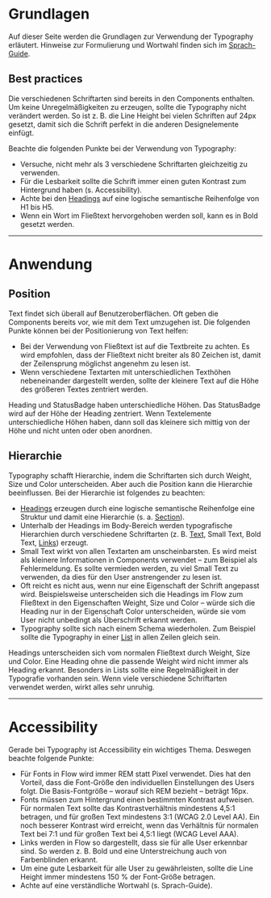 # Grundlagen

Auf dieser Seite werden die Grundlagen zur Verwendung der Typography erläutert.
Hinweise zur Formulierung und Wortwahl finden sich im
[Sprach-Guide](/02-foundations/content-guidelines/sprach-guide).

## Best practices

Die verschiedenen Schriftarten sind bereits in den Components enthalten. Um
keine Unregelmäßigkeiten zu erzeugen, sollte die Typography nicht verändert
werden. So ist z. B. die Line Height bei vielen Schriften auf 24px gesetzt,
damit sich die Schrift perfekt in die anderen Designelemente einfügt.

Beachte die folgenden Punkte bei der Verwendung von Typography:

- Versuche, nicht mehr als 3 verschiedene Schriftarten gleichzeitig zu
  verwenden.
- Für die Lesbarkeit sollte die Schrift immer einen guten Kontrast zum
  Hintergrund haben (s. Accessibility).
- Achte bei den [Headings](/03-components/content/heading) auf eine logische
  semantische Reihenfolge von H1 bis H5.
- Wenn ein Wort im Fließtext hervorgehoben werden soll, kann es in Bold gesetzt
  werden.

---

# Anwendung

## Position

Text findet sich überall auf Benutzeroberflächen. Oft geben die Components
bereits vor, wie mit dem Text umzugehen ist. Die folgenden Punkte können bei der
Positionierung von Text helfen:

- Bei der Verwendung von Fließtext ist auf die Textbreite zu achten. Es wird
  empfohlen, dass der Fließtext nicht breiter als 80 Zeichen ist, damit der
  Zeilensprung möglichst angenehm zu lesen ist.
- Wenn verschiedene Textarten mit unterschiedlichen Texthöhen nebeneinander
  dargestellt werden, sollte der kleinere Text auf die Höhe des größeren Textes
  zentriert werden.

<DoAndDont>
  <Do example="position-do">
    Heading und StatusBadge haben unterschiedliche Höhen. Das StatusBadge wird
    auf der Höhe der Heading zentriert.
  </Do>
  <Dont example="position-dont">
    Wenn Textelemente unterschiedliche Höhen haben, dann soll das kleinere sich
    mittig von der Höhe und nicht unten oder oben anordnen.
  </Dont>
</DoAndDont>

## Hierarchie

Typography schafft Hierarchie, indem die Schriftarten sich durch Weight, Size
und Color unterscheiden. Aber auch die Position kann die Hierarchie
beeinflussen. Bei der Hierarchie ist folgendes zu beachten:

- [Headings](/03-components/content/heading) erzeugen durch eine logische
  semantische Reihenfolge eine Struktur und damit eine Hierarchie (s. a.
  [Section](/03-components/structure/section)).
- Unterhalb der Headings im Body-Bereich werden typografische Hierarchien durch
  verschiedene Schriftarten (z. B. [Text](/03-components/content/text), Small
  Text, Bold Text, [Links](/03-components/navigation/link)) erzeugt.
- Small Text wirkt von allen Textarten am unscheinbarsten. Es wird meist als
  kleinere Informationen in Components verwendet – zum Beispiel als
  Fehlermeldung. Es sollte vermieden werden, zu viel Small Text zu verwenden, da
  dies für den User anstrengender zu lesen ist.
- Oft reicht es nicht aus, wenn nur eine Eigenschaft der Schrift angepasst wird.
  Beispielsweise unterscheiden sich die Headings im Flow zum Fließtext in den
  Eigenschaften Weight, Size und Color – würde sich die Heading nur in der
  Eigenschaft Color unterscheiden, würde sie vom User nicht unbedingt als
  Überschrift erkannt werden.
- Typography sollte sich nach einem Schema wiederholen. Zum Beispiel sollte die
  Typography in einer [List](/03-components/structure/list) in allen Zeilen
  gleich sein.

<DoAndDont>
  <Do example="heading-do">
    Headings unterscheiden sich vom normalen Fließtext durch Weight, Size und
    Color.
  </Do>
  <Dont example="heading-dont">
    Eine Heading ohne die passende Weight wird nicht immer als Heading erkannt.
  </Dont>
</DoAndDont>

<DoAndDont>
  <Do>
    Besonders in Lists sollte eine Regelmäßigkeit in der Typografie vorhanden
    sein.
  </Do>
  <Dont>
    Wenn viele verschiedene Schriftarten verwendet werden, wirkt alles sehr
    unruhig.
  </Dont>
</DoAndDont>

---

# Accessibility

Gerade bei Typography ist Accessibility ein wichtiges Thema. Deswegen beachte
folgende Punkte:

- Für Fonts in Flow wird immer REM statt Pixel verwendet. Dies hat den Vorteil,
  dass die Font-Größe den individuellen Einstellungen des Users folgt. Die
  Basis-Fontgröße – worauf sich REM bezieht – beträgt 16px.
- Fonts müssen zum Hintergrund einen bestimmten Kontrast aufweisen. Für normalen
  Text sollte das Kontrastverhältnis mindestens 4,5:1 betragen, und für großen
  Text mindestens 3:1 (WCAG 2.0 Level AA). Ein noch besserer Kontrast wird
  erreicht, wenn das Verhältnis für normalen Text bei 7:1 und für großen Text
  bei 4,5:1 liegt (WCAG Level AAA).
- Links werden in Flow so dargestellt, dass sie für alle User erkennbar sind. So
  werden z. B. Bold und eine Unterstreichung auch von Farbenblinden erkannt.
- Um eine gute Lesbarkeit für alle User zu gewährleisten, sollte die Line Height
  immer mindestens 150 % der Font-Größe betragen.
- Achte auf eine verständliche Wortwahl (s. Sprach-Guide).
